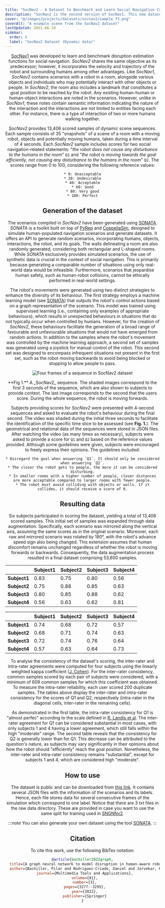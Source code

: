 ```yaml
---
title: "SocNav2 - A Dataset to Benchmark and Learn Social Navigation Conventions (version 2)"
description: "SocNav2 is the second version of SocNav1. This new datasets includes several improvements such as dynamic scenarios and an additional score to evaluate how well the robot navigates towards the goal."
cover: "@/images/projects/datasets/socnav2/sample_f3.png"
coverAlt: "A example scene from the SocNav2 dataset"
lastUpdated: 2021-06-19
sidebar:
  order: 6
  label: "SocNav2 Dataset (Dynamic data)"
---
```



<Header
	contributors={[
		"Pilar Bachiller",
		"Daniel Rodriguez-Criado",
		"Ronit R Jorvekar",
		"Pablo Bustos",
		"Diego R Faria",
		"Luis J Manso",
	]}
	githubUrl="https://github.com/ljmanso/sonata"
	paperUrl="https://link.springer.com/article/10.1007/s11042-021-11113-6"
/>

[SocNav1](/navigation/datasets/socnav1/) was developed to learn and benchmark disruption estimation functions for social navigation. _SocNav2_ shares the same objective as its predecessor; however, it incorporates the velocity and trajectory of the robot and surrounding humans among other advantages. Like _SocNav1_, _SocNav2_ contains scenarios with a robot in a room, alongside various objects and individuals who may potentially interact with other objects or people. In _SocNav2_, the room also includes a landmark that constitutes a goal position to be reached by the robot. Any existing human-human or human-object interactions are noted in the scenarios. However, unlike in _SocNav1_, these notes contain semantic information indicating the nature of the interaction and the interactions are not limited to entities facing each other. For instance, there is a type of interaction of two or more humans walking together.

_SocNav2_ provides 13,406 scored samples of dynamic scene sequences. Each sample consists of 35 "snapshots" of a scene of a room with a moving robot, objects and potentially moving humans, taken during a time interval of 4 seconds. Each _SocNav2_ sample includes scores for two social navigation-related statements: "_the robot does not cause any disturbance to the humans in the room_" `Q1` and "_the robot is moving towards the goal efficiently, not causing any disturbance to the humans in the room_" `Q2`. The scores range from 0 to 100, considering the following reference values:

    * 0: Unacceptable
    * 20: Undesirable
    * 40: Acceptable
    * 60: Good
    * 80: Very good
    * 100: Perfect

## Generation of the dataset

The scenarios compiled in _SocNav2_ have been generated using [SONATA](/navigation/datasets/sonata/).
_SONATA_ is a toolkit built on top of [PyRep](https://pyrep.readthedocs.io/en/latest/) and [CoppeliaSim](https://www.coppeliarobotics.com/), designed to simulate human-populated navigation scenarios and generate datasets. It offers an API to generate random scenarios, incorporating humans, objects, interactions, the robot, and its goals. The walls delineating a room are also randomly generated, considering both rectangular and L-shaped rooms. While _SONATA_ exclusively provides simulated scenarios, the use of synthetic data is crucial in the context of social navigation. This is primarily because generating a comparable number of situations using only real-world data would be infeasible. Furthermore, scenarios that jeopardise human safety, such as human-robot collisions, cannot be ethically performed in real-world settings.

The robot's movements were generated using two distinct strategies to enhance the diversity of its behaviour.
The first strategy employs a machine learning model (see [SONATA](/navigation/datasets/sonata/)) that outputs the robot's control actions based on a graph representation of the scenario. This model was trained using supervised learning (i.e., containing only examples of appropriate behaviours), which results in unexpected behaviours in situations that do not typically occur when controlled by humans. However, for the creation of _SocNav2_, these behaviours facilitate the generation of a broad range of favourable and unfavourable situations that would not have emerged from random actions. In addition to the samples where the robot's movement was controlled by the machine learning approach, a second set of samples was generated using a joystick for manual control of the robot. This second set was designed to encompass infrequent situations not present in the first set, such as the robot moving backwards to avoid being blocked or stopping to allow people to pass.


<Image class="centered" src={sceneImage} alt="Four frames of a sequence in SocNav2 dataset" />
<p class="caption">**Fig 1.** A _SocNav2_ sequence. The shaded images correspond to the first 3 seconds of the sequence, which are also shown to subjects to provide context. The last image corresponds to the second that the users score. During the whole sequence, the robot is moving forwards.</p>

Subjects providing scores for _SocNav2_ were presented with 4-second sequences and asked to evaluate the robot's behaviour during the final second. The video was shaded during the initial three seconds to facilitate the identification of the specific time slice to be assessed (see **Fig. 1.**). The geometrical and relational data of the sequences were stored in JSON files. After watching the video (as many times as necessary), subjects were asked to provide a score for `Q1` and `Q2` based on the reference values provided. Although some guidelines were given, subjects were encouraged to freely express their opinions. The guidelines included:

	* Disregard the goal when answering `Q1`. It should only be considered when answering `Q2`.
	* The closer the robot gets to people, the more it can be considered disturbing.
	* In smaller rooms with a higher number of people, closer distances are more acceptable compared to larger rooms with fewer people.
	* The robot must avoid colliding with objects or walls. If it collides, it should receive a score of 0.

## Resulting data

Six subjects participated in scoring the dataset, yielding a total of 13,406 scored samples. This initial set of samples was expanded through data augmentation. Specifically, each scenario was mirrored along the vertical axis, assuming the same scores as in the original scenario. Moreover, each raw and mirrored scenario was rotated by 180°, with the robot's advance speed sign also being changed. This extension assumes that human discomfort remains unchanged regardless of whether the robot is moving forwards or backwards. Consequently, the data augmentation process resulted in a final dataset comprising 53,600 samples.

|              | **Subject1** | **Subject2** | **Subject3** | **Subject4** |
|--------------|--------------|--------------|--------------|--------------|
| **Subject1** | 0.83         | 0.75         | 0.80         | 0.56         |
| **Subject2** | 0.75         | 0.88         | 0.85         | 0.63         |
| **Subject3** | 0.80         | 0.85         | 0.88         | 0.62         |
| **Subject4** | 0.56         | 0.63         | 0.62         | 0.81         |


|              | **Subject1** | **Subject2** | **Subject3** | **Subject4** |
|--------------|--------------|--------------|--------------|--------------|
| **Subject1** | 0.74         | 0.68         | 0.72         | 0.57         |
| **Subject2** | 0.68         | 0.71         | 0.74         | 0.63         |
| **Subject3** | 0.72         | 0.74         | 0.76         | 0.64         |
| **Subject4** | 0.57         | 0.63         | 0.64         | 0.73         |


To analyse the consistency of the dataset's scoring, the inter-rater and intra-rater agreements were computed for four subjects using the linearly weighted kappa coefficient ([J. Cohen](https://doi.org/10.1037/h0026256)). For the inter-rater consistency, common samples scored by each pair of subjects were considered, with a minimum of $609$ common samples for which this coefficient was obtained. To measure the intra-rater reliability, each user scored 200 duplicate samples. The tables above display the inter-rater and intra-rater consistency for the scores of Q1 and Q2, respectively (intra-rater in the diagonal cells, inter-rater in the remaining cells).

As demonstrated in the first table, the intra-rater consistency for Q1 is "almost perfec" according to the scale defined in [R. Landis et al](https://doi.org/10.2307/2529310). The inter-rater agreement for Q1 can be considered substantial in most cases, with only subjects 1 and 4 having a lower agreement, which still falls within the high "moderate" range. The second table reveals that the consistency for Q2 is generally lower than for Q1. This decrease can be attributed to the question's nature, as subjects may vary significantly in their opinions about how the robot should "efficiently" reach the goal position. Nonetheless, the inter-rater and intra-rater consistency remains "substantial", except for subjects 1 and 4, which are considered high "moderate".

## How to use 

The dataset is public and can be downloaded from [this link](https://www.dropbox.com/scl/fi/92vn9bkxyqygf6qh95qg0/data.zip?rlkey=r7iowozzf3yf1wz76eqeu4utw&dl=0). It contains several JSON files with the information of the scenarios and its labels. Hence, each file stores data for several consecutive frames of the simulation which correspond to one label.
Notice that there are 3 txt files in the raw data directory. These are provided in case you want to use the same split for training used in [SNGNNv2](/navigation/sngnnv2).

:::note
You can also generate your own dataset using the tool [SONATA](/navigation/datasets/sonata/).
:::

## Citation

To cite this work, use the following BibTex notation:

```bibtex
@article{bachiller2022graph,
  title={A graph neural network to model disruption in human-aware robot navigation},
  author={Bachiller, Pilar and Rodriguez-Criado, Daniel and Jorvekar, Ronit R and Bustos, Pablo and Faria, Diego R and Manso, Luis J},
  journal={Multimedia Tools and Applications},
  volume={81},
  number={3},
  pages={3277--3295},
  year={2022},
  publisher={Springer}
}
```